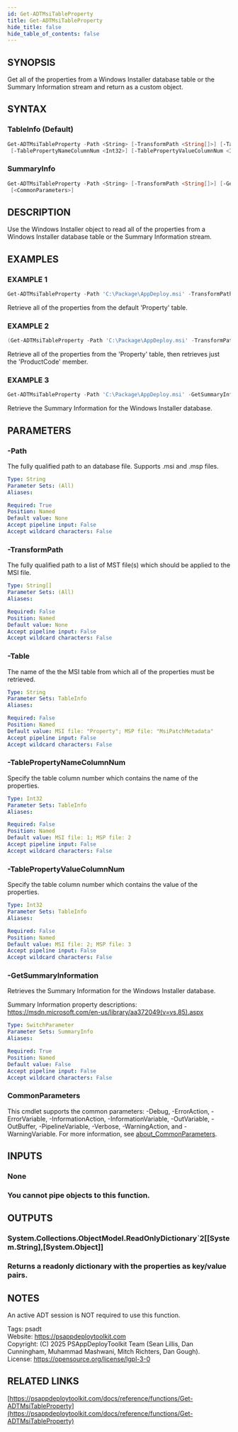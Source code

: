 ```yaml
---
id: Get-ADTMsiTableProperty
title: Get-ADTMsiTableProperty
hide_title: false
hide_table_of_contents: false
---
```


## SYNOPSIS

Get all of the properties from a Windows Installer database table or the Summary Information stream and return as a custom object.

## SYNTAX

### TableInfo (Default)

```powershell
Get-ADTMsiTableProperty -Path <String> [-TransformPath <String[]>] [-Table <String>]
 [-TablePropertyNameColumnNum <Int32>] [-TablePropertyValueColumnNum <Int32>] [<CommonParameters>]
```

### SummaryInfo

```powershell
Get-ADTMsiTableProperty -Path <String> [-TransformPath <String[]>] [-GetSummaryInformation]
 [<CommonParameters>]
```

## DESCRIPTION

Use the Windows Installer object to read all of the properties from a Windows Installer database table or the Summary Information stream.

## EXAMPLES

### EXAMPLE 1

```powershell
Get-ADTMsiTableProperty -Path 'C:\Package\AppDeploy.msi' -TransformPath 'C:\Package\AppDeploy.mst'
```

Retrieve all of the properties from the default 'Property' table.

### EXAMPLE 2

```powershell
(Get-ADTMsiTableProperty -Path 'C:\Package\AppDeploy.msi' -TransformPath 'C:\Package\AppDeploy.mst' -Table 'Property').ProductCode
```

Retrieve all of the properties from the 'Property' table, then retrieves just the 'ProductCode' member.

### EXAMPLE 3

```powershell
Get-ADTMsiTableProperty -Path 'C:\Package\AppDeploy.msi' -GetSummaryInformation
```

Retrieve the Summary Information for the Windows Installer database.

## PARAMETERS

### -Path

The fully qualified path to an database file.
Supports .msi and .msp files.

```yaml
Type: String
Parameter Sets: (All)
Aliases:

Required: True
Position: Named
Default value: None
Accept pipeline input: False
Accept wildcard characters: False
```

### -TransformPath

The fully qualified path to a list of MST file(s) which should be applied to the MSI file.

```yaml
Type: String[]
Parameter Sets: (All)
Aliases:

Required: False
Position: Named
Default value: None
Accept pipeline input: False
Accept wildcard characters: False
```

### -Table

The name of the the MSI table from which all of the properties must be retrieved.

```yaml
Type: String
Parameter Sets: TableInfo
Aliases:

Required: False
Position: Named
Default value: MSI file: "Property"; MSP file: "MsiPatchMetadata"
Accept pipeline input: False
Accept wildcard characters: False
```

### -TablePropertyNameColumnNum

Specify the table column number which contains the name of the properties.

```yaml
Type: Int32
Parameter Sets: TableInfo
Aliases:

Required: False
Position: Named
Default value: MSI file: 1; MSP file: 2
Accept pipeline input: False
Accept wildcard characters: False
```

### -TablePropertyValueColumnNum

Specify the table column number which contains the value of the properties.

```yaml
Type: Int32
Parameter Sets: TableInfo
Aliases:

Required: False
Position: Named
Default value: MSI file: 2; MSP file: 3
Accept pipeline input: False
Accept wildcard characters: False
```

### -GetSummaryInformation

Retrieves the Summary Information for the Windows Installer database.

Summary Information property descriptions: https://msdn.microsoft.com/en-us/library/aa372049(v=vs.85).aspx

```yaml
Type: SwitchParameter
Parameter Sets: SummaryInfo
Aliases:

Required: True
Position: Named
Default value: False
Accept pipeline input: False
Accept wildcard characters: False
```

### CommonParameters

This cmdlet supports the common parameters: -Debug, -ErrorAction, -ErrorVariable, -InformationAction, -InformationVariable, -OutVariable, -OutBuffer, -PipelineVariable, -Verbose, -WarningAction, and -WarningVariable. For more information, see [about_CommonParameters](http://go.microsoft.com/fwlink/?LinkID=113216).

## INPUTS

### None

### You cannot pipe objects to this function.
## OUTPUTS

### System.Collections.ObjectModel.ReadOnlyDictionary`2[[System.String],[System.Object]]

### Returns a readonly dictionary with the properties as key/value pairs.
## NOTES
An active ADT session is NOT required to use this function.

Tags: psadt<br />
Website: https://psappdeploytoolkit.com<br />
Copyright: (C) 2025 PSAppDeployToolkit Team (Sean Lillis, Dan Cunningham, Muhammad Mashwani, Mitch Richters, Dan Gough).<br />
License: https://opensource.org/license/lgpl-3-0

## RELATED LINKS

[https://psappdeploytoolkit.com/docs/reference/functions/Get-ADTMsiTableProperty](https://psappdeploytoolkit.com/docs/reference/functions/Get-ADTMsiTableProperty)
